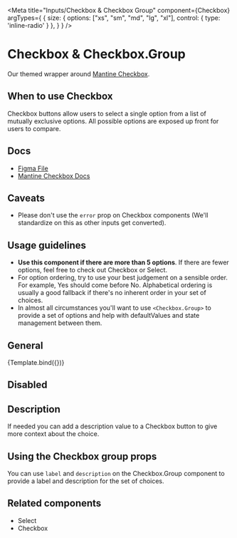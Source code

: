 

<Meta title="Inputs/Checkbox & Checkbox Group" component={Checkbox}
      argTypes={
        {
          size: {
            options: ["xs", "sm", "md", "lg", "xl"],
            control: { type: 'inline-radio' }
          },
        }
      }
/>

  <Checkbox label="Yes" value="yes" />
  <Checkbox label="No" value="no" />
  <Checkbox label="I'm not sure" indeterminate />
</Checkbox.Group>

# Checkbox & Checkbox.Group

Our themed wrapper around [Mantine Checkbox](https://mantine.dev/core/checkbox/).

## When to use Checkbox

Checkbox buttons allow users to select a single option from a list of mutually exclusive options. All possible options are exposed up front for users to compare.

## Docs

- [Figma File](https://www.figma.com/file/sF1qSHk6yVqO1rFgmH0nzT/Input-%2F-Checkbox?type=design&node-id=1-96&t=4851xqAoQVenSrTX-11)
- [Mantine Checkbox Docs](https://mantine.dev/core/checkbox/)

## Caveats

- Please don't use the `error` prop on Checkbox components (We'll standardize on this as other inputs get converted).

## Usage guidelines

- **Use this component if there are more than 5 options**. If there are fewer options, feel free to check out Checkbox or Select.
- For option ordering, try to use your best judgement on a sensible order. For example, Yes should come before No. Alphabetical ordering is usually a good fallback if there's no inherent order in your set of choices.
- In almost all circumstances you'll want to use `<Checkbox.Group>` to provide a set of options and help with defaultValues and state management between them.

## General

<Canvas>
  <Story name="Default">
    {Template.bind({})}
  </Story>
</Canvas>

## Disabled

<Canvas>
  <Story name="Disabled">
    <Checkbox.Group value={["yes"]}>
      <Checkbox label="Yes" value="yes" disabled />
      <Checkbox label="No" value="no" disabled />
      <Checkbox label="I'm not sure" indeterminate disabled />
    </Checkbox.Group>
  </Story>
</Canvas>

## Description

If needed you can add a description value to a Checkbox button to give more context about the choice.

<Canvas>
  <Story name="Descriptions">
    <Checkbox.Group defaultValue={["chocolate"]}>
      <Checkbox
        label="Chocolate"
        value="chocolate"
        description="One of our most popular flavors"
      />
      <Checkbox
        label="Vanilla"
        value="vanilla"
        description="A classic for all seasons"
      />
      <Checkbox
        label="Strawberry, no description needed!"
        value="strawberry"
      />
      <Checkbox
        label="Swirl"
        value="swirl"
        description="Why not have it both ways?"
      />
    </Checkbox.Group>
  </Story>
</Canvas>

## Using the Checkbox group props

You can use `label` and `description` on the Checkbox.Group component to provide a label and description for the set of choices.

<Canvas>
  <Story name="Checkbox Group props">
    <Checkbox.Group
      label="A set of options"
      description="You could so something like this if there was a deprecated setting that a user needs to update."
      defaultValue={["one"]}
    >
      <Checkbox label="Old bad setting" value="one" disabled />
      <Checkbox label="A better newer setting" value="two" />
    </Checkbox.Group>
  </Story>
</Canvas>

## Related components

- Select
- Checkbox
